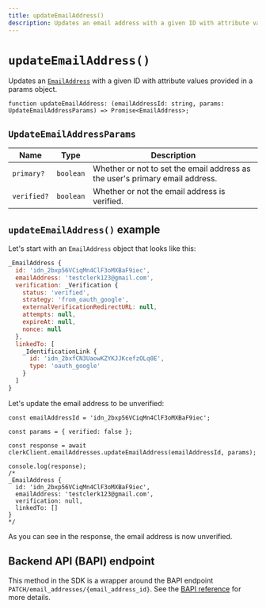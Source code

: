 ```yaml
---
title: updateEmailAddress()
description: Updates an email address with a given ID with attribute values provided in a params object.
---
```


# `updateEmailAddress()`

Updates an [`EmailAddress`](/docs/references/javascript/email-address/email-address) with a given ID with attribute values provided in a params object.

```tsx
function updateEmailAddress: (emailAddressId: string, params: UpdateEmailAddressParams) => Promise<EmailAddress>;
```

## `UpdateEmailAddressParams`

| Name | Type | Description |
| --- | --- | --- |
| `primary?` | `boolean` | Whether or not to set the email address as the user's primary email address. |
| `verified?` | `boolean` | Whether or not the email address is verified. |

## `updateEmailAddress()` example

Let's start with an `EmailAddress` object that looks like this:

```js
_EmailAddress {
  id: 'idn_2bxp56VCiqMn4ClF3oMXBaF9iec',
  emailAddress: 'testclerk123@gmail.com',
  verification: _Verification {
    status: 'verified',
    strategy: 'from_oauth_google',
    externalVerificationRedirectURL: null,
    attempts: null,
    expireAt: null,
    nonce: null
  },
  linkedTo: [
    _IdentificationLink {
      id: 'idn_2bxfCN3UaowKZYKJJKcefzOLq0E',
      type: 'oauth_google'
    }
  ]
}
```

Let's update the email address to be unverified:

```tsx {12-13}
const emailAddressId = 'idn_2bxp56VCiqMn4ClF3oMXBaF9iec';

const params = { verified: false }; 

const response = await clerkClient.emailAddresses.updateEmailAddress(emailAddressId, params);

console.log(response);
/*
_EmailAddress {
  id: 'idn_2bxp56VCiqMn4ClF3oMXBaF9iec',
  emailAddress: 'testclerk123@gmail.com',
  verification: null,
  linkedTo: []
}
*/
```

As you can see in the response, the email address is now unverified.

## Backend API (BAPI) endpoint

This method in the SDK is a wrapper around the BAPI endpoint `PATCH/email_addresses/{email_address_id}`. See the [BAPI reference](https://clerk.com/docs/reference/backend-api/tag/Email-Addresses#operation/UpdateEmailAddress) for more details.